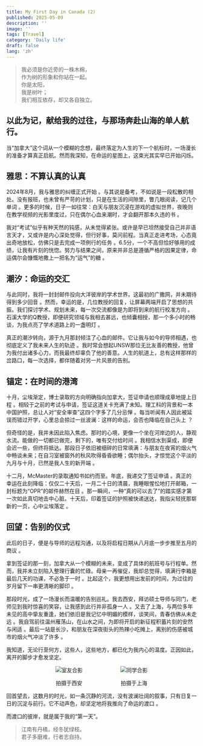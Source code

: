 ```yaml
---
title: My First Day in Canada (2)
published: 2025-05-09
description: ''
image: ''
tags: [Travel]
category: 'Daily life'
draft: false 
lang: 'zh'
---
```


> 我必须是你近旁的一株木棉，  
> 作为树的形象和你站在一起。  
> 你是太阳，  
> 我是树叶；  
> 我们相互依存，却又各自独立。

## 以此为记，献给我的过往，与那场奔赴山海的单人航行。
当“加拿大”这个词从一个模糊的念想，最终落定为人生的下一个航标时，一场漫长的准备才算真正启航。然而我深知，在命运的星图上，这束光其实早已开始闪烁。

## 雅思：不算认真的认真

2024年8月，我与雅思的纠缠正式开始 。与其说是备考，不如说是一段松散的相处。没有报班，也未曾有严苛的计划，只是在生活的间隙里，瞥几眼阅读，记几个单词 。更多的时候，日子一如往常：白天与朋友沉浸在游戏的虚拟世界，夜晚则在教学视频的光影里度过，只在偶尔心血来潮时，才会翻开那本久违的书 。

我对“考试”似乎有种天然的钝感，从未觉得紧张。或许是早已坦然接受自己并非语言天才，又或许是内心深处觉得，但行好事，莫问前程。当真正走进考场，心态竟出奇地放松，仿佛只是去完成一项例行的任务 。6.5分，一个不高但恰好够用的成绩，让我有片刻的恍惚。努力与结果之间，原来并非总是遵循严格的因果定律，命运偶尔会慷慨地撒上一把名为“运气”的糖 。
## 潮汐：命运的交汇

与此同时，我将一封封邮件投向大洋彼岸的学术世界。这最初的广撒网，并未期待得到多少回音 。然而，幸运的是，几位教授的回复，让屏幕两端开启了思想的共振。我们探讨学术、规划未来，每一次交流都像是为即将到来的航行校准方向 。石溪大学的Q教授，即便研究领域与我相去甚远，也倾囊相授，那一个多小时的畅谈，为我点亮了学术道路上的一盏明灯 。

真正的潮汐转向，源于九月那封倾注了心血的邮件。它让我与如今的导师相遇，也彻底定义了我未来人生的轨迹 。我时常会想起UNSW那位无比友善的教授，他曾为我付出诸多心力，而我最终却辜负了他的善意。人生的航道上，总有这样那样的岔路口，每一次选择，都伴随着对另一片风景的告别。

## 锚定：在时间的港湾

十月，尘埃渐定，博士录取的方向明确指向加拿大，签证申请也顺理成章地提上日程 。相较于之前的考试与申请，签证这道关卡充满了未知。理工科的背景和一本中国护照，总让人对“安全审查”这四个字多了几分忌惮 。每当听闻有人因此被延误而错过开学，心里总会掠过一丝波澜：这样的命运，会否也降临在自己头上 ？

但奇怪的是，我并未因此陷入焦虑。那时的心境，更像一个坐在河岸边的人，静观水流。能做的一切都已做完，剩下的，唯有交付给时间 。我相信水到渠成，即便会迟一些，但终将抵达。那段日子依旧被细碎的日常填满：与朋友在夜宵的烟火气中畅谈未来；在自习室被窗外的秋风吹得昏昏欲睡；偶尔抬头，才惊觉这个平淡的九月与十月，已然是我人生的新开端 。

十二月，McMaster的录取通知书如约而至。年底，我递交了签证申请 。真正的幸运在此刻降临：仅仅二十天后，一月二十日的清晨，我睡眼惺忪地打开邮箱，一封标题为“OPR”的邮件赫然在目 。那一瞬间，一种“真的可以去了”的踏实感才第一次如此真切地击中心脏。十天后，印着签证的护照被快递送达，我指尖轻抚那崭新的一页，心中尘埃落定 。
## 回望：告别的仪式

此后的日子，便是与导师的远程沟通，以及将启程日期从八月底一步步推至五月的商议 。

拿到签证的那一刻，加拿大从一个模糊的未来，变成了具体的航班号与行程单。然而，我并未立刻陷入整理行囊的忙碌。母亲一再催促，我却总觉得，填满行李箱是最后几天的功课，不必急于一时 。比起这个，我更想用出发前的时间，为过往的岁月留下一串更清晰的脚印 。

那段时光，成了一场漫长而温暖的告别巡礼。我去西安，拜访硕士导师与同门，老师见到我时惊喜的笑容，让我感到此行并非孤身一人 。又去了上海，与两位多年未见的高中挚友重逢，她们依旧是我记忆中明媚的模样，谈笑间，青春仿佛从未走远 。我自驾前往温州雁荡山，在山水之间，为即将开启的新征程积蓄片刻的安然与闲适 。最后一站是长沙，和朋友在深夜街头的热辣小吃摊上，离别的伤感被城市的烟火气冲淡了许多 。

我知道，无论行至何方，这些人，这些地方，都已化为我内心的温度。正因如此，离开的脚步才愈发坚定。
<div style="display: flex; justify-content: center; gap: 100px; flex-wrap: wrap;">
  <div style="text-align: center;">
    <Image src={Roommate} alt="室友合影" width={300} />
    <p>拍摄于西安</p>
  </div>
  <div style="text-align: center;">
    <Image src={Classmate} alt="同学合影" width={300} />
    <p>拍摄于上海</p>
  </div>
</div>
回首望去，这数月的时光，如一条沉静的河流，没有波澜壮阔的叙事，只有日复一日的沉淀与前行。它不动声色，却坚定地将我推向了命运的渡口 。

而渡口的彼岸，就是属于我的“第一天”。

> 江南有丹橘，经冬犹绿枝。  
> 君子多磨难，行者志自持。